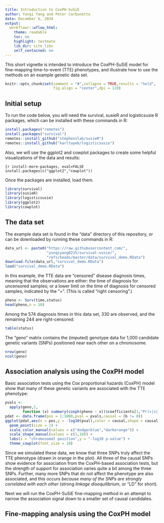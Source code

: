 ```yaml
---
title: Introduction to CoxPH-SuSiE
author: Yunqi Yang and Peter Carbonetto
date: December 6, 2024
output:
  workflowr::wflow_html:
    theme: readable
    toc: no
    highlight: textmate
    lib_dir: site_libs
    self_contained: no
---
```


This short vignette is intended to introduce the CoxPH-SuSiE model for
fine-mapping time-to-event (TTE) phenotypes, and illustrate how to use
the methods on an example genetic data set.

```r
knitr::opts_chunk$set(comment = "#",collapse = TRUE,results = "hold",
                      fig.align = "center",dpi = 120)
```

## Initial setup

To run the code below, you will need the survival, susieR and
logisticsusie R packages, which can be installed with these commands
in R:

```r
install.packages("remotes")
install.packages("survival")
remotes::install_github("stephenslab/susieR")
remotes::install_github("karltayeb/logisticsusie")
```

Also, we will use the ggplot2 and cowplot packages to create some
helpful visualizations of the data and results:

```{r install-more-packages, eval=FALSE
install.packages(c("ggplot2","cowplot"))
```

Once the packages are installed, load them.

```r
library(survival)
library(susieR)
library(logisticsusie)
library(ggplot2)
library(cowplot)
```

## The data set

The example data set is found in the "data" directory of this
repository, or can be downloaded by running these commands in R:

```r
data_url <- paste0("https://raw.githubusercontent.com/",
                   "yunqiyang0215/survival-susie/",
			       "refs/heads/master/data/survival_demo.RData")
download.file(data_url,"survival_demo.RData")
load("survival_demo.RData")
```

In this example, the TTE data are "censored" disease diagnosis times,
meaning that the observations are either: the time of diagnosis for
uncensored samples; or a lower limit on the time of diagnosis for
censored samples, indicated by the "+". (This is called "right
censoring".)

```r
pheno <- Surv(time,status)
head(pheno,n = 10)
```

Among the 574 diagnosis times in this data set, 330 are observed, and
the remaining 244 are right-censored:

```r
table(status)
```

The "geno" matrix contains the (imputed) genotype data for 1,000
candidate genetic variants (SNPs) positioned near each other on a
chromosome.

```r
nrow(geno)
ncol(geno)
```

## Association analysis using the CoxPH model

Basic association tests using the Cox proportional hazards (CoxPH)
model show that many of these genetic variants are associated with
the TTE phenotype:

```r
pvals <-
  apply(geno,2,
        function (x) summary(coxph(pheno ~ x))$coefficients[1,"Pr(>|z|)"])
pdat <- data.frame(pos = 1:1000,pval = pvals,causal = (b != 0))
ggplot(pdat,aes(x = pos,y = -log10(pval),color = causal,shape = causal)) +
  geom_point(size = 1) +
  scale_color_manual(values = c("dodgerblue","darkorange")) +
  scale_shape_manual(values = c(1,16)) +
  labs(x = "chromosomal position",y = "-log10 p-value") +
  theme_cowplot(font_size = 10)
```

Since we simulated these data, we know that three SNPs truly affect
the TTE phenotype (drawn in orange in the plot). All three of the
causal SNPs show evidence for association from the CoxPH-based
association tests, but the strength of support for association varies
quite a bit among the three SNPs. Further, many more SNPs that do not
affect the phenotype are also associated, and this occurs *because
many of the SNPs are strongly correlated with each other* (strong
*linkage disequilibrium*, or "LD" for short).

Next we will run the CoxPH-SuSiE fine-mapping method in an attempt to
narrow the association signal down to a smaller set of causal
candidates.

## Fine-mapping analysis using the CoxPH model
